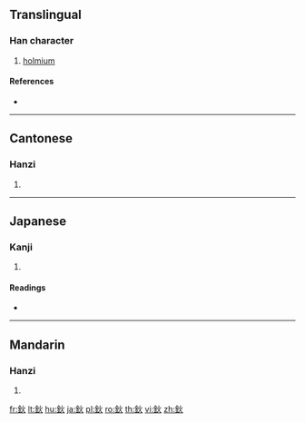 {{character info/new}}
{{also|钬}}
==Translingual==

===Han character===
{{Han char|rn=167|rad=金|as=04|sn=12|four=89180|canj=CF}}

# [[holmium]]

====References====
* {{Han ref|kx=1299.191|dkj=40256|hdz=64180.030|uh=9225|ud=37413|bh=DC64|bd=56420}}

----

==Cantonese==

===Hanzi===
{{yue-hanzi|jyut=|y=fo2|sim=钬}}

# {{defn|lang=yue|sort=金04}}

----

==Japanese==

===Kanji===
{{ja-kanji|grade=|rs=金04}}

# {{defn|lang=ja|sort=金04}}

====Readings====
* {{ja-readings|on=[[か]] (ka)|kun=|nanori=}}

----

==Mandarin==

===Hanzi===
{{cmn-hanzi|sim=钬|pin=[[huó]] ([[huo2]])|wg=huo<sup>2</sup>}}

# {{defn|lang=cmn|sort=金04}}

[[fr:鈥]]
[[lt:鈥]]
[[hu:鈥]]
[[ja:鈥]]
[[pl:鈥]]
[[ro:鈥]]
[[th:鈥]]
[[vi:鈥]]
[[zh:鈥]]